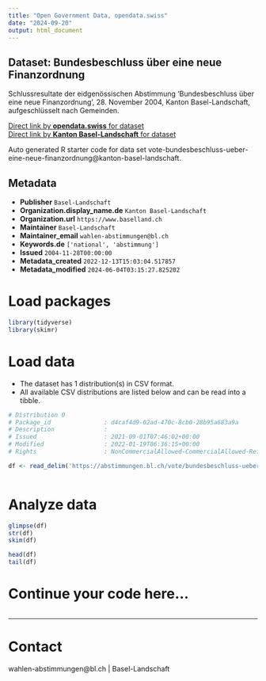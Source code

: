 ```yaml
---
title: "Open Government Data, opendata.swiss"
date: "2024-09-20"
output: html_document
---
```


## Dataset: Bundesbeschluss über eine neue Finanzordnung

Schlussresultate der eidgenössischen Abstimmung 'Bundesbeschluss über eine neue Finanzordnung', 28. November 2004, Kanton Basel-Landschaft, aufgeschlüsselt nach Gemeinden.

[Direct link by **opendata.swiss** for dataset](https://opendata.swiss/de/dataset/bundesbeschluss-uber-eine-neue-finanzordnung)<br>
[Direct link by **Kanton Basel-Landschaft** for dataset](https://abstimmungen.bl.ch/vote/bundesbeschluss-ueber-eine-neue-finanzordnung/data)

Auto generated R starter code for data set vote-bundesbeschluss-ueber-eine-neue-finanzordnung@kanton-basel-landschaft.

## Metadata

- **Publisher** `Basel-Landschaft`
- **Organization.display_name.de** `Kanton Basel-Landschaft`
- **Organization.url** `https://www.baselland.ch`
- **Maintainer** `Basel-Landschaft`
- **Maintainer_email** `wahlen-abstimmungen@bl.ch`
- **Keywords.de** `['national', 'abstimmung']`
- **Issued** `2004-11-28T00:00:00`
- **Metadata_created** `2022-12-13T15:03:04.517857`
- **Metadata_modified** `2024-06-04T03:15:27.825202`


# Load packages

```r

library(tidyverse)
library(skimr)

```

# Load data

-   The dataset has 1 distribution(s) in CSV format.
-   All available CSV distributions are listed below and can be read into a tibble.

```r

# Distribution 0
# Package_id               : d4caf4d9-02ad-470c-8cb0-28b95a683a9a
# Description              : 
# Issued                   : 2021-09-01T07:46:02+00:00
# Modified                 : 2022-01-19T06:36:15+00:00
# Rights                   : NonCommercialAllowed-CommercialAllowed-ReferenceRequired

df <- read_delim('https://abstimmungen.bl.ch/vote/bundesbeschluss-ueber-eine-neue-finanzordnung/data-csv')



```

# Analyze data

```r

glimpse(df)
str(df)
skim(df)

head(df)
tail(df)

```

# Continue your code here...

```r

```

------------------------------------------------------------------------

# Contact

wahlen-abstimmungen@bl.ch | Basel-Landschaft
